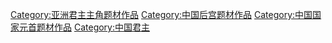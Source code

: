 [[Category:亚洲君主主角题材作品‎|Category:亚洲君主主角题材作品‎]]
[[Category:中国后宫题材作品|Category:中国后宫题材作品]]
[[Category:中国国家元首题材作品|Category:中国国家元首题材作品]]
[[Category:中国君主|Category:中国君主]]
